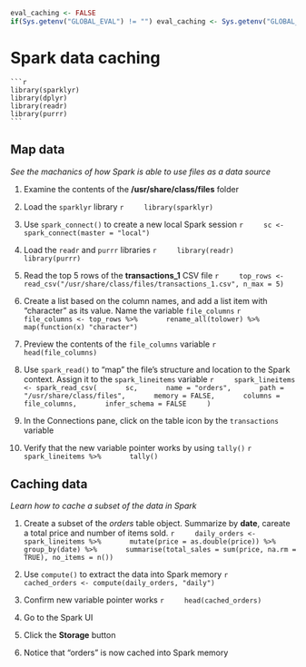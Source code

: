 ```r
eval_caching <- FALSE
if(Sys.getenv("GLOBAL_EVAL") != "") eval_caching <- Sys.getenv("GLOBAL_EVAL")
```

# Spark data caching

    ```r
    library(sparklyr)
    library(dplyr)
    library(readr)
    library(purrr)    
    ```

## Map data
*See the machanics of how Spark is able to use files as a data source*

1. Examine the contents of the **/usr/share/class/files** folder

2. Load the `sparklyr` library
    ```r
    library(sparklyr)
    ```

3. Use `spark_connect()` to create a new local Spark session
    ```r
    sc <- spark_connect(master = "local")
    ```

4. Load the `readr` and `purrr` libraries
    ```r
    library(readr)
    library(purrr)
    ```
    
5. Read the top 5 rows of the **transactions_1** CSV file
    ```r
    top_rows <- read_csv("/usr/share/class/files/transactions_1.csv", n_max = 5)
    ```

6. Create a list based on the column names, and add a list item with "character" as its value. Name the variable `file_columns`
    ```r
    file_columns <- top_rows %>%
      rename_all(tolower) %>%
      map(function(x) "character")
    ```
    
7. Preview the contents of the `file_columns` variable
    ```r
    head(file_columns)
    ```

8. Use `spark_read()` to "map" the file's structure and location to the Spark context. Assign it to the `spark_lineitems` variable
    ```r
    spark_lineitems <- spark_read_csv(
      sc,
      name = "orders",
      path = "/usr/share/class/files",
      memory = FALSE,
      columns = file_columns,
      infer_schema = FALSE
    )
    ```

9. In the Connections pane, click on the table icon by the `transactions` variable

10. Verify that the new variable pointer works by using `tally()`
    ```r
    spark_lineitems %>%
      tally()
    ```

## Caching data
*Learn how to cache a subset of the data in Spark*

1. Create a subset of the *orders* table object. Summarize by **date**, careate a total price and number of items sold.
    ```r
    daily_orders <- spark_lineitems %>%
      mutate(price = as.double(price)) %>%
      group_by(date) %>%
      summarise(total_sales = sum(price, na.rm = TRUE), no_items = n())
    ```

2. Use `compute()` to extract the data into Spark memory
    ```r
    cached_orders <- compute(daily_orders, "daily")
    ```

3. Confirm new variable pointer works
    ```r
    head(cached_orders)
    ```

4. Go to the Spark UI 

5. Click the **Storage** button

6. Notice that "orders" is now cached into Spark memory 
